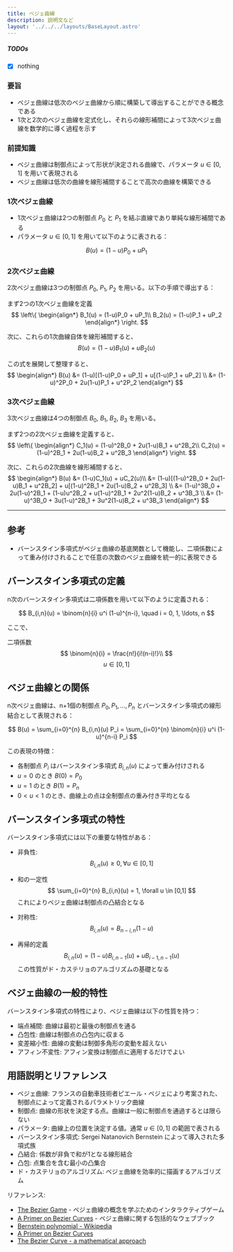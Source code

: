 ```yaml
---
title: ベジェ曲線
description: 説明文など
layout: '../../../layouts/BaseLayout.astro'
---
```

 <style>{`

.sl-markdown-content > main > hr:not(:where(.not-content *)) {
  border: none !important;
  border-bottom: 4px double white !important;
  margin-bottom: 14px;
}
 
.sl-markdown-content div.ec-line {
margin-top: 0 !important;
font-size:10px;
}
.sl-markdown-content{
 font-size:15px;
}

.sl-markdown-content p,table,div.expressive-code {
 padding:0em;
 margin-top: 0em !important;
 margin-left: 1em !important;
}

.sl-markdown-content p {
 text-indent: 1em;
}
.sl-markdown-content li p {
  text-indent: 0;
  margin-left:0 !important;
}

.sl-markdown-content ul,ol,li::marker {
 padding-left:2em;
 margin-top: 0em !important;
 margin-left: 1em !important;
}


.sl-markdown-content h3::before {
content: "> ";
} 
.sl-markdown-content h4::before {
content: ">> ";
} 
.sl-markdown-content h5::before {
content: ">>> ";
} 
.sl-markdown-content h6::before {
content: ">>>> ";
} 

h1,h2,h3,h4,h5,h6 {
 margin-top: 1em !important;

}

figure pre {
 margin-top: 0.4em !important;
}
.sl-markdown-content h1 {
 font-size:27px;
 text-decoration: underline;
 font-weight: bold
}

.sl-markdown-content h2 {
 font-size:26px;
 font-weight: normal;
 text-decoration: underline;
}

.sl-markdown-content h3 {
 font-size:24px;
 font-weight: normal;
 font-style: italic;
 text-decoration: underline;
}

.sl-markdown-content h4 {
 font-size:22px;
 font-weight: normal;
 font-style: italic; 
 text-decoration: underline;
 margin-top: 2px;
}
.sl-markdown-content h5 {
 font-size:18px;
 font-weight: bold;
 font-style: italic; 
 text-decoration: underline;
}
.sl-markdown-content h6 {
 font-size:15px;
 font-weight: bold;
 font-style: italic; 
 text-decoration: underline;
}

.sl-markdown-content th {
 font-size:13px;
}
.sl-markdown-content td {
 font-size:13px;
}
`}</style>


<TimeStamp fileUrl={import.meta.url} />

##### TODOs

 - [x] nothing


### 要旨
- ベジェ曲線は低次のベジェ曲線から順に構築して導出することができる概念である
- 1次と2次のベジェ曲線を定式化し、それらの線形補間によって3次ベジェ曲線を数学的に導く過程を示す

### 前提知識
- ベジェ曲線は制御点によって形状が決定される曲線で、パラメータ $u \in [0,1]$ を用いて表現される
- ベジェ曲線は低次の曲線を線形補間することで高次の曲線を構築できる

### 1次ベジェ曲線
- 1次ベジェ曲線は2つの制御点 $P_0$ と $P_1$ を結ぶ直線であり単純な線形補間である
- パラメータ $u \in [0,1]$ を用いて以下のように表される：

$$
B(u) = (1-u)P_0 + uP_1
$$

### 2次ベジェ曲線
2次ベジェ曲線は3つの制御点 $P_0$, $P_1$, $P_2$ を用いる。以下の手順で導出する：

まず2つの1次ベジェ曲線を定義
$$ 
  \left\{
   \begin{align*}
     B_1(u) = (1-u)P_0 + uP_1\\
     B_2(u) = (1-u)P_1 + uP_2
   \end{align*}
  \right.
$$


次に、これらの1次曲線自体を線形補間すると、
$$ 
　B(u) = (1-u)B_1(u) + uB_2(u)
$$

この式を展開して整理すると、
   $$
   \begin{align*}
   B(u) &= (1-u)[(1-u)P_0 + uP_1] + u[(1-u)P_1 + uP_2] \\
        &= (1-u)^2P_0 + 2u(1-u)P_1 + u^2P_2
   \end{align*}
   $$

### 3次ベジェ曲線
3次ベジェ曲線は4つの制御点 $B_0$, $B_1$, $B_2$, $B_3$ を用いる。

まず2つの2次ベジェ曲線を定義すると、
$$
 \left\{
  \begin{align*}
   C_1(u) = (1-u)^2B_0 + 2u(1-u)B_1 + u^2B_2\\
   C_2(u) = (1-u)^2B_1 + 2u(1-u)B_2 + u^2B_3
  \end{align*}
 \right.
$$


次に、これらの2次曲線を線形補間すると、
$$
 \begin{align*}
     B(u) &= (1-u)C_1(u) + uC_2(u)\\
          &= (1-u)[(1-u)^2B_0 + 2u(1-u)B_1 + u^2B_2] + u[(1-u)^2B_1 + 2u(1-u)B_2 + u^2B_3] \\
          &= (1-u)^3B_0 + 2u(1-u)^2B_1 + (1-u)u^2B_2 + u(1-u)^2B_1 + 2u^2(1-u)B_2 + u^3B_3 \\
          &= (1-u)^3B_0 + 3u(1-u)^2B_1 + 3u^2(1-u)B_2 + u^3B_3
  \end{align*}
$$

-------

## 参考
- バーンスタイン多項式がベジェ曲線の基底関数として機能し、二項係数によって重み付けされることで任意の次数のベジェ曲線を統一的に表現できる


## バーンスタイン多項式の定義
n次のバーンスタイン多項式は二項係数を用いて以下のように定義される：

$$
B_{i,n}(u) = \binom{n}{i} u^i (1-u)^{n-i}, \quad i = 0, 1, \ldots, n
$$

ここで、

二項係数 
$$
\binom{n}{i} = \frac{n!}{i!(n-i)!}\\
$$ 
$$ 
 u \in [0,1]
$$ 


## ベジェ曲線との関係
n次ベジェ曲線は、n+1個の制御点 $P_0, P_1, \ldots, P_n$ とバーンスタイン多項式の線形結合として表現される：

$$
B(u) = \sum_{i=0}^{n} B_{i,n}(u) P_i = \sum_{i=0}^{n} \binom{n}{i} u^i (1-u)^{n-i} P_i
$$

この表現の特徴：
- 各制御点 $P_i$ はバーンスタイン多項式 $B_{i,n}(u)$ によって重み付けされる
- $u=0$ のとき $B(0) = P_0$
- $u=1$ のとき $B(1) = P_n$
- $0 < u < 1$ のとき、曲線上の点は全制御点の重み付き平均となる

## バーンスタイン多項式の特性
バーンスタイン多項式には以下の重要な特性がある：
- 非負性: 
$$
B_{i,n}(u) \geq 0, \forall u \in [0,1]
$$
- 和の一定性
$$
\sum_{i=0}^{n} B_{i,n}(u) = 1, \forall u \in [0,1]
$$
これによりベジェ曲線は制御点の凸結合となる

- 対称性: 
$$
B_{i,n}(u) = B_{n-i,n}(1-u)
$$
- 再帰的定義
$$
B_{i,n}(u) = (1-u)B_{i,n-1}(u) + uB_{i-1,n-1}(u)
$$
 この性質がド・カステリョのアルゴリズムの基礎となる


## ベジェ曲線の一般的特性
バーンスタイン多項式の特性により、ベジェ曲線は以下の性質を持つ：
- 端点補間: 曲線は最初と最後の制御点を通る
- 凸包性: 曲線は制御点の凸包内に収まる
- 変差縮小性: 曲線の変動は制御多角形の変動を超えない
- アフィン不変性: アフィン変換は制御点に適用するだけでよい


## 用語説明とリファレンス
- ベジェ曲線: フランスの自動車技術者ピエール・ベジェにより考案された、制御点によって定義されるパラメトリック曲線
- 制御点: 曲線の形状を決定する点。曲線は一般に制御点を通過するとは限らない
- パラメータ: 曲線上の位置を決定する値。通常 $u \in [0,1]$ の範囲で表される
- バーンスタイン多項式: Sergei Natanovich Bernstein によって導入された多項式族
- 凸結合: 係数が非負で和が1となる線形結合
- 凸包: 点集合を含む最小の凸集合
- ド・カステリョのアルゴリズム: ベジェ曲線を効率的に描画するアルゴリズム

リファレンス:
- [The Bezier Game](https://bezier.method.ac/) - ベジェ曲線の概念を学ぶためのインタラクティブゲーム
- [A Primer on Bezier Curves](https://pomax.github.io/bezierinfo/) - ベジェ曲線に関する包括的なウェブブック
- [Bernstein polynomial - Wikipedia](https://en.wikipedia.org/wiki/Bernstein_polynomial)
- [A Primer on Bezier Curves](https://pomax.github.io/bezierinfo/)
- [The Bezier Curve - a mathematical approach](https://www.math.ubc.ca/~cass/graphics/manual/pdf/ch5.pdf)


